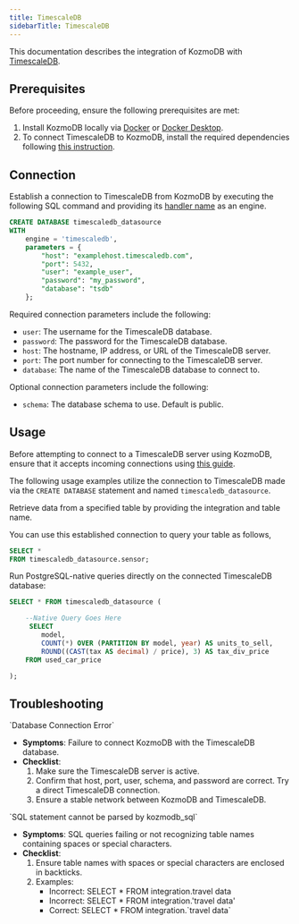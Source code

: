 ```yaml
---
title: TimescaleDB
sidebarTitle: TimescaleDB
---
```


This documentation describes the integration of KozmoDB with [TimescaleDB](https://docs.timescale.com).

## Prerequisites

Before proceeding, ensure the following prerequisites are met:

1. Install KozmoDB locally via [Docker](/setup/self-hosted/docker) or [Docker Desktop](/setup/self-hosted/docker-desktop).
2. To connect TimescaleDB to KozmoDB, install the required dependencies following [this instruction](/setup/self-hosted/docker#install-dependencies).

## Connection

Establish a connection to TimescaleDB from KozmoDB by executing the following SQL command and providing its [handler name](https://github.com/digitranslab/kozmodb/tree/main/kozmodb/integrations/handlers/timescaledb_handler) as an engine.

```sql
CREATE DATABASE timescaledb_datasource
WITH
    engine = 'timescaledb',
    parameters = {
        "host": "examplehost.timescaledb.com",
        "port": 5432,
        "user": "example_user",
        "password": "my_password",
        "database": "tsdb"
    };
```


Required connection parameters include the following:

*    `user`: The username for the TimescaleDB database.
*    `password`: The password for the TimescaleDB database.
*    `host`: The hostname, IP address, or URL of the TimescaleDB server.
*    `port`: The port number for connecting to the TimescaleDB server.
*    `database`: The name of the TimescaleDB database to connect to.

Optional connection parameters include the following:

*    `schema`: The database schema to use. Default is public.


## Usage

Before attempting to connect to a TimescaleDB server using KozmoDB, ensure that it accepts incoming connections using [this guide](https://docs.timescale.com/latest/getting-started/setup/remote-connections/).

The following usage examples utilize the connection to TimescaleDB made via the `CREATE DATABASE` statement and named `timescaledb_datasource`.

Retrieve data from a specified table by providing the integration and table name.


You can use this established connection to query your table as follows,

```sql
SELECT *
FROM timescaledb_datasource.sensor;
```

Run PostgreSQL-native queries directly on the connected TimescaleDB database:

```sql
SELECT * FROM timescaledb_datasource (

    --Native Query Goes Here
     SELECT 
        model, 
        COUNT(*) OVER (PARTITION BY model, year) AS units_to_sell, 
        ROUND((CAST(tax AS decimal) / price), 3) AS tax_div_price
    FROM used_car_price

);
```

## Troubleshooting

<Warning>
`Database Connection Error`

* **Symptoms**: Failure to connect KozmoDB with the TimescaleDB database.
* **Checklist**:
    1. Make sure the TimescaleDB server is active.
    2. Confirm that host, port, user, schema, and password are correct. Try a direct TimescaleDB connection.
    3. Ensure a stable network between KozmoDB and TimescaleDB.
</Warning>

<Warning>
`SQL statement cannot be parsed by kozmodb_sql`

* **Symptoms**: SQL queries failing or not recognizing table names containing spaces or special characters.
* **Checklist**:
    1. Ensure table names with spaces or special characters are enclosed in backticks.
    2. Examples:
        * Incorrect: SELECT * FROM integration.travel data
        * Incorrect: SELECT * FROM integration.'travel data'
        * Correct: SELECT * FROM integration.\`travel data\`
</Warning>